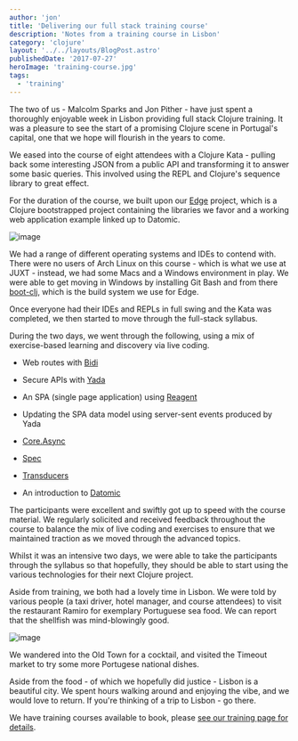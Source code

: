 ```yaml
---
author: 'jon'
title: 'Delivering our full stack training course'
description: 'Notes from a training course in Lisbon'
category: 'clojure'
layout: '../../layouts/BlogPost.astro'
publishedDate: '2017-07-27'
heroImage: 'training-course.jpg'
tags:
  - 'training'
---
```



The two of us - Malcolm Sparks and Jon Pither - have just spent a
thoroughly enjoyable week in Lisbon providing full stack Clojure
training. It was a pleasure to see the start of a promising Clojure
scene in Portugal's capital, one that we hope will flourish in the years
to come.

We eased into the course of eight attendees with a Clojure Kata -
pulling back some interesting JSON from a public API and transforming it
to answer some basic queries. This involved using the REPL and Clojure's
sequence library to great effect.

For the duration of the course, we built upon our
[Edge](https://github.com/juxt/edge) project, which is a Clojure
bootstrapped project containing the libraries we favor and a working
web application example linked up to Datomic.


<Image alt='image' src={ll} />

We had a range of different operating systems and IDEs to contend with.
There were no users of Arch Linux on this course - which is what we use
at JUXT - instead, we had some Macs and a Windows environment in play.
We were able to get moving in Windows by installing Git Bash and from
there [boot-clj](https://github.com/boot-clj/boot), which is the build
system we use for Edge.

Once everyone had their IDEs and REPLs in full swing and the Kata was
completed, we then started to move through the full-stack syllabus.

During the two days, we went through the following, using a mix of
exercise-based learning and discovery via live coding.

- Web routes with [Bidi](https://github.com/juxt/bidi)

- Secure APIs with [Yada](https://github.com/juxt/yada)

- An SPA (single page application) using
  [Reagent](https://github.com/juxt/yada)

- Updating the SPA data model using server-sent events produced by
  Yada

- [Core.Async](https://github.com/clojure/core.async)

- [Spec](https://clojure.org/about/spec)

- [Transducers](https://clojure.org/reference/transducers)

- An introduction to [Datomic](http://www.datomic.com/)

The participants were excellent and swiftly got up to speed with the
course material. We regularly solicited and received feedback throughout
the course to balance the mix of live coding and exercises to ensure
that we maintained traction as we moved through the advanced topics.

Whilst it was an intensive two days, we were able to take the
participants through the syllabus so that hopefully, they should be able
to start using the various technologies for their next Clojure project.

Aside from training, we both had a lovely time in Lisbon. We were told
by various people (a taxi driver, hotel manager, and course attendees)
to visit the restaurant Ramiro for exemplary Portuguese sea food. We can
report that the shellfish was mind-blowingly good.


<Image alt='image' width={300} src={lmj} />

We wandered into the Old Town for a cocktail, and visited the Timeout
market to try some more Portugese national dishes.

Aside from the food - of which we hopefully did justice - Lisbon is a
beautiful city. We spent hours walking around and enjoying the vibe, and
we would love to return. If you're thinking of a trip to Lisbon - go
there.

We have training courses available to book, please [see our training
page for details](/training.html).
